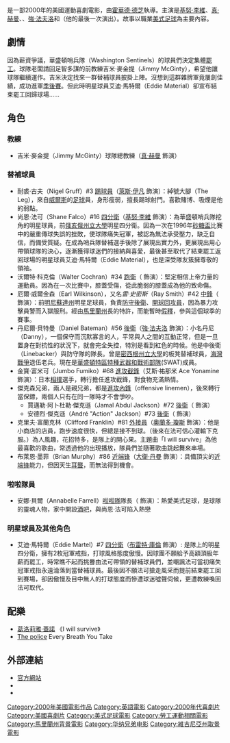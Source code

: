 {{noteTA
|T=zh-hk:後備天王; zh-tw:十全大補男; zh-cn:十全大补男;
|G1=Show
|1=zh-hk:後備天王; zh-tw:十全大補男; zh-cn:十全大补男;
|2=zh-tw:強·法夫洛;zh-hk:莊·法來奧;zh-cn:乔恩·法夫罗;
}}
{{Infobox film
| name = 十全大補男
| original_name = ''The Replacements''
| tw_name = 十全大補男
| hk_name = 後備天王
| cn_name = 十全大补男
| image = Replacements ver3.jpg
| caption = 美版海報
| writer = 文斯·麥克溫（Vince McKewin）
| starring = {{Plainlist|
*[[基努·李維|基努·李維]]
*[[真·赫曼|真·赫曼]]
*{{link-en|布魯克·藍葛敦|Brooke Langton}}
*[[強·法夫洛|強·法夫洛]]
*[[奧蘭多·瓊斯|奧蘭多·瓊斯]]
*[[萊斯·伊凡|萊斯·伊凡]]
}}
| director = [[霍華德·德芝|霍華德·德芝]]
| editing = Seth Flaum<br />Bud S. Smith
| producer = Dylan Sellers
| studio = Bel Air Entertainment
| distributor = [[華納兄弟|華納兄弟]]
| released = 2000年8月11日
| runtime = 118分鐘
| language = 英語
| cinematography = {{link-en|塔克·藤本|Tak Fujimoto}}
| music = {{link-en|約翰·戴柏尼|John Debney}}
| awards =
| budget = 
}}
{{作品名稱|name=''The Replacements''|hk=後備天王|tw=十全大補男|equiv-cn=tw}}是一部2000年的美國運動喜劇電影，由[[霍華德·德芝|霍華德·德芝]]執導。主演是[[基努·李維|基努·李維]]、[[真·赫曼|真·赫曼]]、{{link-en|布魯克·藍葛敦|Brooke Langton}}、[[強·法夫洛|強·法夫洛]]和{{link-en|傑克·華登|Jack Warden}}（他的最後一次演出）。故事以職業[[美式足球|美式足球]]為主要內容。

== 劇情 ==
因為薪資爭議，華盛頓哨兵隊（Washington Sentinels）的球員們決定集體[[罷工|罷工]]。球隊老闆請回足智多謀的前教練吉米·麥金提（Jimmy McGinty），希望他讓球隊繼續運作。吉米決定找來一群替補球員披掛上陣。沒想到這群雜牌軍竟屢創佳績，成功進軍[[季後賽|季後賽]]。但此時明星球員艾迪·馬特爾（Eddie Material）卻宣布結束罷工回歸球場……

== 角色 ==
=== 教練 ===
*吉米·麥金提（Jimmy McGinty）球隊總教練（[[真·赫曼|真·赫曼]] 飾演）

=== 替補球員 ===
*耐裘·古夫（Nigel Gruff）#3 [[踢球員|踢球員]]（[[萊斯·伊凡|萊斯·伊凡]] 飾演）：綽號大腳（The Leg），來自[[威爾斯|威爾斯]]的[[足球|足球]]員，身形瘦弱，擅長踢球射門。喜歡賭博、吸煙是他的弱點。
*尚恩·法可（Shane Falco）#16 [[四分衛|四分衛]]（[[基努·李維|基努·李維]] 飾演）：為華盛頓哨兵隊挖角的明星球員，前[[俄亥俄州立大學|俄亥俄州立大學]]明星四分衛。因為一次在1996年[[砂糖盃|砂糖盃]]比賽中的嚴重傳球失誤的挫敗，使球隊痛失冠軍，被認為無法承受壓力，缺乏自信，而備受質疑。在成為哨兵隊替補選手後除了展現出實力外，更展現出用心帶領球隊的決心，逐漸獲得球迷們的接納與喜愛，最後甚至取代了結束罷工返回球場的明星球員艾迪·馬特爾（Eddie Material），也是深受隊友簇擁尊敬的領袖。
*沃爾特·科克倫（Walter Cochran）#34 [[跑衛|跑衛]]（{{link-en|特洛伊·文布希|Troy Winbush}} 飾演）：堅定相信上帝力量的運動員。因為在一次比賽中，膝蓋受傷，從此脆弱的膝蓋成為他的致命傷。
*厄爾·威爾金森（Earl Wilkinson），又名''雷·史密斯''（Ray Smith）#42 [[中鋒|中鋒]]（{{link-en|麥克·傑斯|Michael Jace}} 飾演）：前[[明尼蘇達州|明尼蘇達州]]明星足球員，負責[[防守後衛|防守後衛]]、[[開球回攻員|開球回攻員]]，因為暴力攻擊員警而入獄服刑。經由[[馬里蘭州|馬里蘭州]]長的特許，而能暫時[[假釋|假釋]]，參與這個球季的賽事。
*丹尼爾·貝特曼（Daniel Bateman）#56 [[後衛|後衛]]（[[強·法夫洛|強·法夫洛]] 飾演）：小名丹尼（Danny），一個保守而沉默寡言的人，平常與人之間的互動正常，但是一旦置身在對抗性的狀況下，就會完全失控，特別是看到紅色的時候。他是中後衛（Linebacker）與防守隊的隊長。曾是[[密西根州立大學|密西根州立大學]]的板凳替補球員，[[海灣戰爭|海灣戰爭]]退伍老兵。現在是[[華盛頓特區|華盛頓特區]][[特種武器和戰術部隊|特種武器和戰術部隊]](SWAT)成員。
*金寶·富米可（Jumbo Fumiko）#68 [[進攻截鋒|進攻截鋒]]（艾斯·祐那米 Ace Yonamine 飾演）：日本[[相撲|相撲]]選手，轉行擔任進攻截鋒，對食物充滿熱情。
*傑克森兄弟，兩人是親兄弟，都是[[進攻內鋒|進攻內鋒]]（offensive linemen），後來轉行當保鏢，兩個人只有在同一隊時才不會爭吵。
**賈邁勒·阿卜杜勒·傑克遜（Jamal Abdul Jackson）#72 [[後衛|後衛]]（{{link-en|費松·勒夫|Faizon Love}} 飾演）
**安德烈·傑克遜（André "Action" Jackson）#73 [[後衛|後衛]]（{{link-en|Michael Taliferro|Michael Taliferro}} 飾演）
*克里夫·富蘭克林（Clifford Franklin）#81 [[外接員|外接員]]（[[奧蘭多·瓊斯|奧蘭多·瓊斯]] 飾演）：他是小商店的店員，跑步速度很快，但總是接不到球。（後來在法可信心灌輸下克服。）為人風趣，花招特多，是隊上的開心果。主題曲「I will survive」為他最喜歡的歌曲，常透過他的出現播放，隊員們並隨著歌曲跳起舞來串場。
*布萊恩·墨菲（Brian Murphy）#86 [[近端锋|近端锋]]（[[大衛·丹曼|大衛·丹曼]] 飾演）：具備頂尖的[[近端锋|近端锋]]能力，但因天生[[耳聾|耳聾]]，而無法得到機會。

=== 啦啦隊員 ===
*安娜·貝爾（Annabelle Farrell）[[啦啦隊|啦啦隊]]隊長（{{link-en|布魯克·藍葛敦|Brooke Langton}} 飾演）：熱愛美式足球，是球隊的靈魂人物，家中開設[[酒吧|酒吧]]，與尚恩·法可陷入熱戀

=== 明星球員及其他角色 ===
*艾迪·馬特爾（Eddie Martel）#7 [[四分衛|四分衛]]（[[布雷特·庫倫|布雷特·庫倫]] 飾演）: 是隊上的明星四分衛，擁有2枚冠軍戒指，打球風格態度傲慢。因球團不願給予高額頂級年薪而罷工，時常瞧不起而挑釁由法可帶領的替補球員們，並嘲諷法可當初痛失冠軍戒指永遠淪落到當替補球員。最後因不願法可搶走風采而提前結束罷工回到賽場，卻因傲慢及目中無人的打球態度而慘遭球迷噓聲伺候，更遭教練喚回法可取代。

== 配樂 ==
*[[葛洛莉雅·蓋諾|葛洛莉雅·蓋諾]] 《I will survive》
*[[警察合唱團|The police]] Every Breath You Take

== 外部連結 ==
*[https://web.archive.org/web/20101224002606/http://the-replacements.warnerbros.com/ 官方網站]
* {{imdb title|title=The Replacements|id=0191397}}
* {{rotten-tomatoes|id=replacements|title=十全大補男}}

{{DEFAULTSORT:Replacements, The}}
[[Category:2000年美國電影作品|Category:2000年美國電影作品]]
[[Category:英語電影|Category:英語電影]]
[[Category:2000年代喜劇片|Category:2000年代喜劇片]]
[[Category:美國喜劇片|Category:美國喜劇片]]
[[Category:美式足球電影|Category:美式足球電影]]
[[Category:勞工運動相關電影|Category:勞工運動相關電影]]
[[Category:馬里蘭州背景電影|Category:馬里蘭州背景電影]]
[[Category:华纳兄弟电影|Category:华纳兄弟电影]]
[[Category:維吉尼亞州取景電影|Category:維吉尼亞州取景電影]]